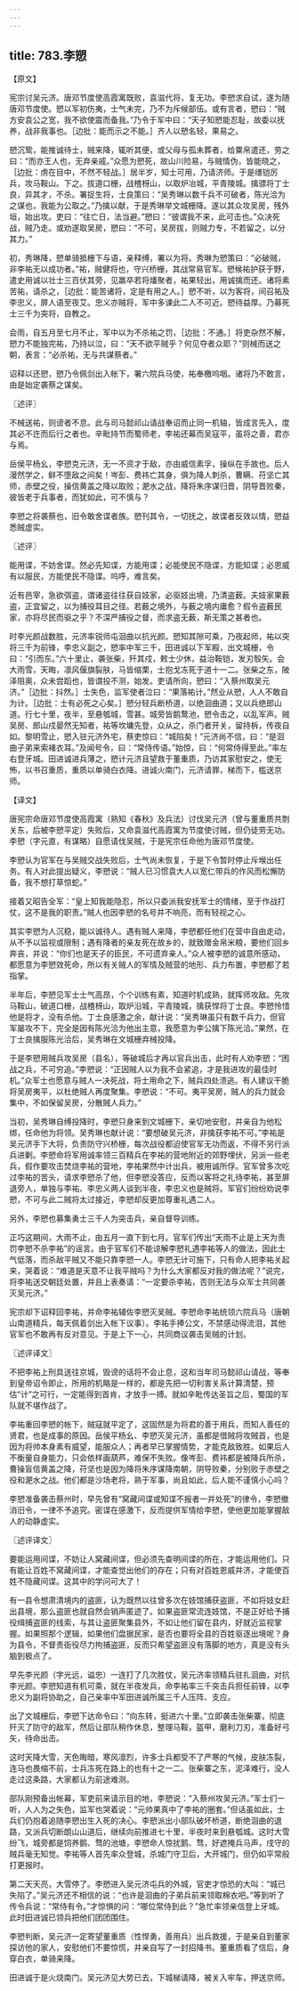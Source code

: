 ```yaml
---
---
---
```

title: 783.李愬
---



【原文】

宪宗讨吴元济。唐邓节度使高霞寓既败，袁滋代将，复无功。李愬求自试，遂为随唐邓节度使。愬以军初伤夷，士气未完，乃不为斥候部伍。或有言者，愬曰：“贼方安袁公之宽，我不欲使震而备我。”乃令于军中曰：“天子知愬能忍耻，故委以抚养，战非我事也。［边批：能而示之不能。］齐人以愬名轻，果易之。

愬沉鸷，能推诚待士，贼来降，辄听其便，或父母与孤未葬者，给粟帛遣还，劳之曰：“而亦王人也，无弃亲戚。”众愿为愬死，故山川险易，与贼情伪，皆能晓之，［边批：虏在目中，不然不轻战。］居半岁，知士可用，乃请济师。于是缮铠厉兵，攻马鞍山。下之。拔道口栅，战楂枒山，以取炉冶城，平青陵城。擒骠将丁士良，异其才，不杀。署捉生将，士良策曰：“吴秀琳以数千兵不可破者，陈光洽为之谋也，我能为公取之。”乃擒以献，于是秀琳举文城栅降。遂以其众攻吴房，残外垣，始出攻。吏曰：“往亡日，法当避。”愬曰：“彼谓我不来，此可击也。”众决死战，贼乃走。或劝遂取吴房，愬曰：“不可，吴房拔，则贼力专，不若留之，以分其力。”

初，秀琳降，愬单骑抵栅下与语，亲释缚，署以为将。秀琳为愬策曰：“必破贼，非李祐无以成功者。”祐，贼健将也，守兴桥栅，其战常易官军。愬候祐护获于野，遣史用诚以壮士三百伏其旁，见羸卒若将燔聚者，祐果轻出，用诚擒而还。诸将素苦祐，请杀之，［边批：能苦诸将，定是有用之人。］愬不听，以为客将，间召祐及李忠义，屏人语至夜艾。忠义亦贼将，军中多谏此二人不可近。愬待益厚。乃募死士三千为突将，自教之。

会雨，自五月至七月不止，军中以为不杀祐之罚，［边批：不通。］将吏杂然不解，愬力不能独完祐，乃持以泣，曰：“天不欲平贼乎？何见夺者众耶？”则械而送之朝，表言：“必杀祐，无与共谋蔡者。”

诏释以还愬，愬乃令佩剑出入帐下，署六院兵马使，祐奉檄呜咽。诸将乃不敢言，由是始定袭蔡之谋矣。

〖述评〗

不械送祐，则谤者不息。此与司马懿祁山请战奉诏而止同一机轴，皆成言先入，度其必不迕而后行之者也。辛毗持节而蜀师老，李祐还幕而吴寇平，虽将之善，君亦与焉。

岳侯平杨幺，李愬克元济，无一不资才于敌，亦由威信素孚，操纵在手故也。后人漫然学之，鲜不堕敌之间矣！岑彭、费祎亡其身，俱为降人刺杀，曹瞒、苻坚亡其师，赤壁之役，操信黄盖之降以取败；淝水之战，降将朱序谋归晋，阴导晋败秦，彼皆老于兵事者，而犹如此，可不慎与？

李愬之将袭蔡也，旧令敢舍谍者族。愬刊其令，一切抚之，故谍者反效以情，愬益悉贼虚实。

〖述评〗

能用谍，不妨舍谍。然必先知谍，方能用谍；必能使民不隐谍，方能知谍；必恩威有以服民，方能使民不隐谍。呜呼，难言矣。

近有邑宰，急欲弭盗，谓诸盗往往获自妓家，必驱妓出境，乃清盗薮。夫妓家果薮盗，正宜留之，以为捕役耳目之径。若薮之境外，与薮之境内庸愈？假令盗薮民家，亦将尽民而驱之乎？不深严捕役之督，而求盗无薮，斯无策之甚者也。

时李光颜战数胜，元济率锐师屯洄曲以抗光颜。愬知其隙可乘，乃夜起师，祐以突将三千为前锋，李忠义副之，愬率中军三千，田进诚以下军殿，出文城栅，令曰：“引而东。”六十里止，袭张柴，歼其戍，敕士少休，益治鞍铠，发刃彀矢。会大雨雪，天晦，凛风偃旗裂肤，马皆缩栗，士抱戈冻死于道十一二。张柴之东，陂泽阻奥，众未尝蹈也，皆谓投不测，始发。吏请所向，愬曰：“入蔡州取吴元济。”［边批：抖然。］士失色，监军使者泣曰：“果落祐计。”然业从愬，人人不敢自为计。［边批：士有必死之心矣。］愬分轻兵断桥道，以绝洄曲道；又以兵绝郎山道。行七十里，夜半，至悬瓠城，雪甚。城旁皆鹅鹜池，愬令击之，以乱军声。贼吴房、郎山戍晏然无知者，祐等坎墉先登，众从之，杀门者开关，留持柝，传夜自如。黎明雪止，愬入驻元济外宅，蔡吏惊曰：“城陷矣！”元济尚不信，曰：“是洄曲子弟来索褚衣耳。”及闻号令，曰：“常侍传语。”始惊，曰：“何常侍得至此。”率左右登牙城。田进诚进兵薄之，愬计元济且望救于董重质，乃访其家慰安之，使无怖，以书召重质，重质以单骑白衣降。进诚火南门，元济请罪，梯而下，槛送京师。

【译文】

唐宪宗命唐邓节度使高霞寓（熟知《春秋》及兵法）讨伐吴元济（曾与董重质共剽关东，后被李愬平定）失败后，又命袁滋代高霞寓为节度使讨贼，但仍徒劳无功。李愬（字元直，有谋略）自愿请伐吴贼，于是宪宗任命他为唐邓节度使。

李愬认为官军在与吴贼交战失败后，士气尚未恢复，于是下令暂时停止斥堠出任务。有人对此提出疑义，李愬说：“贼人已习惯袁大人以宽仁带兵的作风而松懈防备，我不想打草惊蛇。”

接着又昭告全军：“皇上知我能隐忍，所以只委派我安抚军士的情绪，至于作战打仗，这不是我的职责。”贼人也因李愬的名号并不响亮，而有轻视之心。

其实李愬为人沉稳，能以诚待人。遇有贼人来降，李愬都任他们在营中自由走动，从不予以监视或限制；遇有降者的亲友死在故乡的，就致赠金帛米粮，要他们回乡奔丧，并说：“你们也是天子的臣民，不可遗弃亲人。”众人被李愬的诚意所感动，都愿意为李愬效死命，所以有关贼人的军情及贼营的地形、兵力布置，李愬都了若指掌。

半年后，李愬见军士士气高昂，个个训练有素，知道时机成熟，就挥师攻敌。先攻马鞍山，破道口栅，战楂枒山，取炉沿城，平青陵城，擒获悍将丁士良。李愬怜惜他是将才，没有杀他。丁士良感激之余，献计说：“吴秀琳虽只有数千兵力，但官军屡攻不下，完全是因有陈光洽为他出主意，我愿意为李公擒下陈光洽。”果然，在丁士良擒服陈光洽后，吴秀琳在文城栅弃械投降。

于是李愬用贼兵攻吴房（县名），等破城后才再以官兵出击，此时有人劝李愬：“困战之兵，不可穷追。”李愬说：“正因贼人以为我不会紧追，才是我进攻的最佳时机。”众军士也愿意与贼人一决死战，将士用命之下，贼兵四处溃逃。有人建议干脆将吴房夷平，以杜绝贼人再度聚集。李愬说：“不可。夷平吴房，贼人的兵力就会集中，不如保留吴房，分散贼人兵力。”

当初，吴秀琳自缚投降时，李愬只身来到文城栅下，亲切地安慰，并亲自为他松绑，任命他为将领。吴秀琳也献计说：“要想破吴元济，非擒获李祐不可。”李祐是吴元济手下大将，负责防守兴桥栅，每次战役都迫使官军无功而返，不得不另行派兵进剿。李愬命将军用诚率领三百精兵在李祐的营地附近的郊野埋伏，另派一些老兵，假作要攻击焚烧李祐的营地，李祐果然中计出兵，被用诚所俘。官军曾多次吃过李祐的苦头，请求李愬杀了他，但李愬没答应，反而以客将之礼待李祐，甚至屏退旁人，单独与李祐、李忠义两人谈到半夜，李忠义也是贼将。军官们纷纷劝说李愬，不可与此二贼将太过接近，李愬却反更加尊重礼遇二人。

另外，李愬也募集勇士三千人为突击兵，亲自督导训练。

正巧这期间，大雨不止，由五月一直下到七月。官军们传出“天雨不止是上天为责罚李愬不杀李祐”的谣言。由于官军们不能谅解李愬礼遇李祐等人的做法，因此士气低落，而杀敌平贼又不能只靠李愬一人。李愬无计可施下，只有命人把李祐关起来，哭着说：“难道是天意不让我平贼吗？为什么大家都反对我的做法呢？”说完，将李祐送交朝廷处置，并且上表奏请：“一定要杀李祐，否则无法与众军士共同袭灭吴元济。”

宪宗却下诏释回李祐，并命李祐辅佐李愬灭吴贼。李愬命李祐统领六院兵马（唐朝山南道精兵，每天佩着剑出入帐下议事）。李祐手捧公文，不禁感动得流泪，其他官军也不敢再有反对意见。于是上下一心，共同商议袭击吴贼的计划。

〖述评译文〗

不把李祐上刑具送往京城，毁谤的话将不会止息，这和当年司马懿祁山请战，等奉到皇帝诏令即止，所用的机略是一样的，都是先把一切利害关系计算清楚，预估“计”之可行，一定能得到首肯，才放手一搏。就如辛毗传达圣旨之后，蜀国的军队就不堪作战了。

李祐重回李愬的帐下，贼寇就平定了，这固然是为将君的善于用兵，而知人善任的贤君，也是成事的原因。岳侯平杨幺、李愬灭吴元济，虽都是借贼将攻贼首，也是因为将帅本身素有威望，能服众人；再者早已掌握情势，才能克敌致胜。如果后人不衡量自身能力，只会依样画葫芦，难保不失败。像岑彭、费祎都是被降兵所杀，曹操盲信黄盖之降，苻坚也是因为降将朱序谋降南朝，阴导败秦，分别败于赤壁之役和淝水之战。他们都是沙场老将，熟于军事，尚且如此，后人能不谨慎小心吗？

李愬准备袭击蔡州时，早先曾有“窝藏间谍或知谍不报者一并处死”的律令，李愬撤消旧令，一律不予追究。密谍在感激下，反而提供军情给李愬，使他更加能掌握敌人的动静虚实。

〖述评译文〗

要能运用间谍，不妨让人窝藏间谍，但必须先查明间谍的所在，才能运用他们。只有能让百姓不窝藏间谍，才能查觉出他们的存在；只有对百姓恩威并济，才能使百姓不隐藏间谍。这其中的学问可大了！

有一县令想肃清境内的盗匪，认为既然以往曾多次在妓馆捕获盗匪，不如将妓女赶出县境，那么盗匪也就自然会销声匿迹了。如果盗匪常流连妓馆，不是正好给予捕役缉捕盗匪的线索，与其让盗匪聚集县外，不如让他们留在县内，好就近监视掌握。如果照那个逻辑，如果他们盘据民家，是否也要将全县的百姓驱逐出境呢？身为县令，不督责衙役尽力拘捕盗匪，反而只希望盗匪没有落脚的地方，真是没有头脑到极点了。

早先李光颜（字光远，谥忠）一连打了几次胜仗，吴元济率领精兵驻扎洄曲，对抗李光颜。李愬知道有机可乘，就在半夜发兵，命李祐率三千突击兵担任前锋，以李忠义为副将协助之，自己亲率中军田进诚所属三千人压阵、支应。

出了文城栅后，李愬下达命令曰：“向东转，挺进六十里。”立即袭击张柴寨，彻底歼灭了防守的敌军，然后让部队稍作休息，整理马鞍，盔甲，磨利刀刃，准备好弓矢，待命出击。

这时天降大雪，天色晦暗，寒风凛烈，许多士兵都受不了严寒的气候，皮肤冻裂，连马也畏缩不前，士兵冻死在路上的也有十之一二。张柴寨之东，泥泽难行，没人走过这条路，大家都认为前途难测。

部队刚预备出帐幕，军吏前来请示目的地，李愬说：“入蔡州攻吴元济。”军士们一听，人人为之失色，监军也哭着说：“元帅果真中了李祐的圈套。”但话虽如此，士兵们仍抱着追随李愬出生入死的决心。李愬派出小部队破坏桥道，断绝洄曲的退路，又派兵切断朗山山道后，继续向前推进七十里，半夜时来到悬瓠城。这时大雪纷飞，城旁都是饲养鹅、骛的池塘，李愬命人惊扰鹅、骛，好遮掩兵马声，戌守的贼兵毫无知觉。李祐等人首先率众登城，杀城门守卫后，大开城门，但仍如平常般打更报时。

第二天天亮，大雪停了。李愬进入吴元济屯兵的外城，官吏才惊恐的大叫：“城已失陷了。”吴元济还不相信的说：“也许是洄曲的子弟兵前来领取棉衣吧。”等到听了传令兵说：“常侍有令。”才惊惧的问：“哪位常侍到此？”急忙率领亲信登上牙城。此时田进诚已领兵把他们团团围住。

李愬判断，吴元济一定寄望董重质（性悍勇，善用兵）出兵救援，于是亲自到董家探访他的家人，安慰他们不要惊慌，并亲自写了一封招降书。董重质看了信后，身穿白衣，单骑来降。

田进诚于是火烧南门。吴元济见大势已去，下城梯请降，被关入牢车，押送京师。
